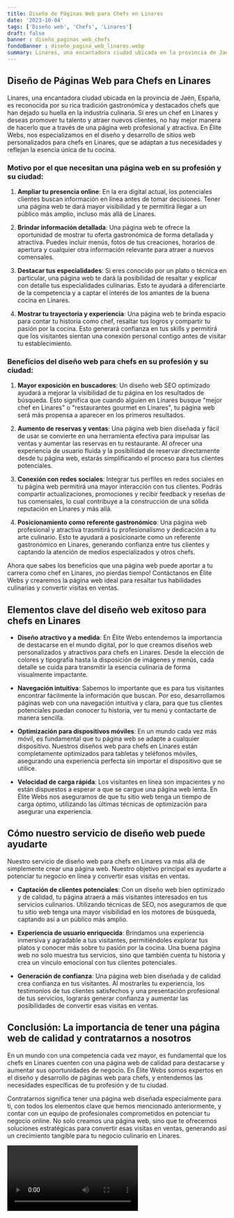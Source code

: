 ```yaml
---
title: Diseño de Páginas Web para Chefs en Linares
date: '2023-10-04'
tags: ['Diseño web', 'Chefs', 'Linares']
draft: false
banner : diseño_paginas_web_chefs
fondoBanner : diseño_pagina_web_linares.webp
summary: Linares, una encantadora ciudad ubicada en la provincia de Jaén, España, es reconocida por su rica tradición gastronómica y destacados chefs que han dejado su huella en la industria culinaria. Si eres un chef en Linares y deseas promover tu talento y atraer nuevos clientes, no hay mejor manera de hacerlo que a través de una página web profesional y atractiva. En Élite Webs, nos especializamos en el diseño y desarrollo de sitios web personalizados para chefs en Linares, que se adaptan a tus necesidades y reflejan la esencia única de tu cocina.
---
```


## Diseño de Páginas Web para Chefs en Linares

Linares, una encantadora ciudad ubicada en la provincia de Jaén, España, es reconocida por su rica tradición gastronómica y destacados chefs que han dejado su huella en la industria culinaria. Si eres un chef en Linares y deseas promover tu talento y atraer nuevos clientes, no hay mejor manera de hacerlo que a través de una página web profesional y atractiva. En Élite Webs, nos especializamos en el diseño y desarrollo de sitios web personalizados para chefs en Linares, que se adaptan a tus necesidades y reflejan la esencia única de tu cocina.

### Motivo por el que necesitan una página web en su profesión y su ciudad:

1. **Ampliar tu presencia online**: En la era digital actual, los potenciales clientes buscan información en línea antes de tomar decisiones. Tener una página web te dará mayor visibilidad y te permitirá llegar a un público más amplio, incluso más allá de Linares.

2. **Brindar información detallada**: Una página web te ofrece la oportunidad de mostrar tu oferta gastronómica de forma detallada y atractiva. Puedes incluir menús, fotos de tus creaciones, horarios de apertura y cualquier otra información relevante para atraer a nuevos comensales.

3. **Destacar tus especialidades**: Si eres conocido por un plato o técnica en particular, una página web te dará la posibilidad de resaltar y explicar con detalle tus especialidades culinarias. Esto te ayudará a diferenciarte de la competencia y a captar el interés de los amantes de la buena cocina en Linares.

4. **Mostrar tu trayectoria y experiencia**: Una página web te brinda espacio para contar tu historia como chef, resaltar tus logros y compartir tu pasión por la cocina. Esto generará confianza en tus skills y permitirá que los visitantes sientan una conexión personal contigo antes de visitar tu establecimiento.

### Beneficios del diseño web para chefs en su profesión y su ciudad:

1. **Mayor exposición en buscadores**: Un diseño web SEO optimizado ayudará a mejorar la visibilidad de tu página en los resultados de búsqueda. Esto significa que cuando alguien en Linares busque "mejor chef en Linares" o "restaurantes gourmet en Linares", tu página web será más propensa a aparecer en los primeros resultados.

2. **Aumento de reservas y ventas**: Una página web bien diseñada y fácil de usar se convierte en una herramienta efectiva para impulsar las ventas y aumentar las reservas en tu restaurante. Al ofrecer una experiencia de usuario fluida y la posibilidad de reservar directamente desde tu página web, estarás simplificando el proceso para tus clientes potenciales.

3. **Conexión con redes sociales**: Integrar tus perfiles en redes sociales en tu página web permitirá una mayor interacción con tus clientes. Podrás compartir actualizaciones, promociones y recibir feedback y reseñas de tus comensales, lo cual contribuye a la construcción de una sólida reputación en Linares y más allá.

4. **Posicionamiento como referente gastronómico**: Una página web profesional y atractiva trasmitirá tu profesionalismo y dedicación a tu arte culinario. Esto te ayudará a posicionarte como un referente gastronómico en Linares, generando confianza entre tus clientes y captando la atención de medios especializados y otros chefs.

Ahora que sabes los beneficios que una página web puede aportar a tu carrera como chef en Linares, ¡no pierdas tiempo! Contáctanos en Élite Webs y crearemos la página web ideal para resaltar tus habilidades culinarias y convertir visitas en ventas.

<GifSeo />

<Cta />

## Elementos clave del diseño web exitoso para chefs en Linares

- **Diseño atractivo y a medida**: En Élite Webs entendemos la importancia de destacarse en el mundo digital, por lo que creamos diseños web personalizados y atractivos para chefs en Linares. Desde la elección de colores y tipografía hasta la disposición de imágenes y menús, cada detalle se cuida para transmitir la esencia culinaria de forma visualmente impactante.

- **Navegación intuitiva**: Sabemos lo importante que es para tus visitantes encontrar fácilmente la información que buscan. Por eso, desarrollamos páginas web con una navegación intuitiva y clara, para que tus clientes potenciales puedan conocer tu historia, ver tu menú y contactarte de manera sencilla.

- **Optimización para dispositivos móviles**: En un mundo cada vez más móvil, es fundamental que tu página web se adapte a cualquier dispositivo. Nuestros diseños web para chefs en Linares están completamente optimizados para tabletas y teléfonos móviles, asegurando una experiencia perfecta sin importar el dispositivo que se utilice.

- **Velocidad de carga rápida**: Los visitantes en línea son impacientes y no están dispuestos a esperar a que se cargue una página web lenta. En Élite Webs nos aseguramos de que tu sitio web tenga un tiempo de carga óptimo, utilizando las últimas técnicas de optimización para asegurar una experiencia.

## Cómo nuestro servicio de diseño web puede ayudarte

Nuestro servicio de diseño web para chefs en Linares va más allá de simplemente crear una página web. Nuestro objetivo principal es ayudarte a potenciar tu negocio en línea y convertir esas visitas en ventas. 

- **Captación de clientes potenciales**: Con un diseño web bien optimizado y de calidad, tu página atraerá a más visitantes interesados en tus servicios culinarios. Utilizando técnicas de SEO, nos aseguramos de que tu sitio web tenga una mayor visibilidad en los motores de búsqueda, captando así a un público más amplio.

- **Experiencia de usuario enriquecida**: Brindamos una experiencia inmersiva y agradable a tus visitantes, permitiéndoles explorar tus platos y conocer más sobre tu pasión por la cocina. Una buena página web no solo muestra tus servicios, sino que también cuenta tu historia y crea un vínculo emocional con tus clientes potenciales.

- **Generación de confianza**: Una página web bien diseñada y de calidad crea confianza en tus visitantes. Al mostrarles tu experiencia, los testimonios de tus clientes satisfechos y una presentación profesional de tus servicios, lograrás generar confianza y aumentar las posibilidades de convertir esas visitas en ventas.

## Conclusión: La importancia de tener una página web de calidad y contratarnos a nosotros

En un mundo con una competencia cada vez mayor, es fundamental que los chefs en Linares cuenten con una página web de calidad para destacarse y aumentar sus oportunidades de negocio. En Élite Webs somos expertos en el diseño y desarrollo de páginas web para chefs, y entendemos las necesidades específicas de tu profesión y de tu ciudad.

Contratarnos significa tener una página web diseñada especialmente para ti, con todos los elementos clave que hemos mencionado anteriormente, y contar con un equipo de profesionales comprometidos en potenciar tu negocio online. No solo creamos una página web, sino que te ofrecemos soluciones estratégicas para convertir esas visitas en ventas, generando así un crecimiento tangible para tu negocio culinario en Linares.

<Video />

<CtaBot job='Chefs' city='Linares'/>

<Gmaps query='Linares+españa+maps' />